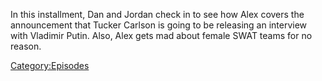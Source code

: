 {{DEFAULTSORT:
    #_EPISODE_0897:February 7, 2024
}}{{Episode
    | title           = February 7, 2024
    | caption         = Listen to this episode on [https://knowledgefight.libsyn.com/897-february-7-2024 Libsyn]
    | episodeNumber   = 897
    | length          = 01:46:30
    | airDate         = February 9, 2024
    | coverageDate    = February 7, 2024
    | previousEpisode = [[896: February 2, 2024]]
    | nextEpisode     = [[898: Tucker, The Man And His Twitter- Episode 6]]
}}

{{Stub}}

In this installment, Dan and Jordan check in to see how Alex covers the announcement that Tucker Carlson is going to be releasing an interview with Vladimir Putin.  Also, Alex gets mad about female SWAT teams for no reason.

[[Category:Episodes]]
